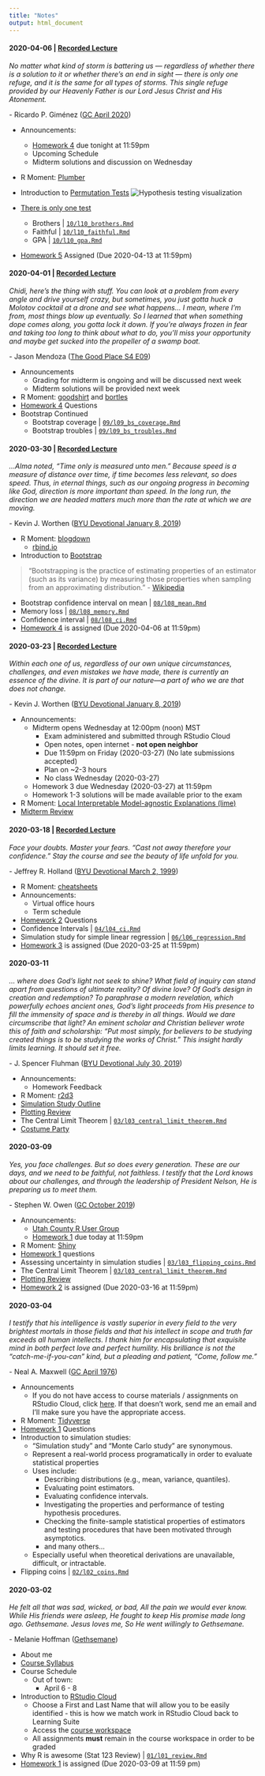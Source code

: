 ```yaml
---
title: "Notes"
output: html_document
---
```


<!--
Schedule:
2019-09-30: In class midterm review
2019-10-02: Midterm due. class canceled 
2019-10-07: Finish BS. Introduce permutations (lecture 10) HW 4 is due. HW 5 is assigned.
2019-10-09: Further permutations (finish lecture 10)
2019-10-14: HW 5 is due. Tidyverse examples. 
2019-10-16 (family pictures): Final review (TAs handle the review)
2019-10-21: Last day of class; final exam due; class canceled

Possible R Moments:
- opencpu
- htmlwidgets
- RMarkdown
- h2o
- drake
- charlatan


#### 2018-10-18

*My God hath been my support; he hath led me through mine afflictions in the 
wilderness; and he hath preserved me upon the waters of the great deep. He hath 
filled me with his love, even unto the consuming of my flesh. He hath confounded 
mine enemies, unto the causing of them to quake before me.*

\- [2 Nephi 4:20-22](https://www.lds.org/scriptures/bofm/2-ne/4.20-22)

+ Announcements
  + Final exam starts tomorrow at 8am and is due Monday (2018-10-22) at 11:59pm
  + No class on Tuesday (2018-10-23)
+ R Moment: [Hands-On Programming with R](https://rstudio-education.github.io/hopr/index.html)
+ Intro to the [Tidyverse](https://www.tidyverse.org)

![](data-science-workflow.png)

  + [Data sets](https://www.kaggle.com/datasets)
  + [NBA EDA](https://github.com/byu-stat-223/nba-players)
  + [Google Playstore EDA](https://github.com/byu-stat-223/google-playstore)


#### 2019-04-15

*Considering the Savior’s great promise for peace in this life and eternal life 
in the life to come, discipleship is a price worth paying. It is a price we cannot 
afford not to pay. By measure, the requirements of discipleship are much, much 
less than the promised blessings.*

\- James E. Faust ([GC October 2006](https://www.lds.org/general-conference/2006/10/discipleship?lang=eng){target="_blank"})

+ Announcements:
  + Final exam opens 6:00pm Today
    + Exam administered and submitted through RStudio Cloud
    + Open notes, open internet - not open neighbor
    + Due 11:59pm on Wednesday (2019-04-17)
    + No class on Wednesday (2019-04-17)
    + Plan on ~2-3 hours
+ R Moment: [rvest](https://rvest.tidyverse.org/index.html){target="_blank"}
+ [Practice Final](https://rstudio.cloud/spaces/12013/project/307411){target="_blank"}
+ Installing R and RStudio
  + [R](https://cran.r-project.org/){target="_blank}
  + [RStudio](https://www.rstudio.com/products/rstudio/download/#download){target="_blank}

#### 2019-12-09

*The Lord is with us, mindful of us and blessing us in ways only He can do.
Prayer can call down the strength and the revelation that we need to center our
thoughts on Jesus Christ and His atoning sacrifice. The Lord knew that at times
we would feel fear. I have been there and so have you, which is why the
scriptures are replete with the Lord’s counsel: “Be of good cheer, and do not
fear.”*

\- Ronald A. Rasband ([GC October
2018](https://www.lds.org/general-conference/2018/10/be-not-troubled?lang=eng){target="_blank"})

+ Announcements:
  + Final exam opens at 6:30pm today
    + Exam administered and submitted through RStudio Cloud
    + Open notes, open internet - not open neighbor
    + No class on Wednesday (2019-12-11)
    + Due 11:59pm on Wednesday (2019-12-11)
    + Plan on ~2-3 hours
+ R Moment: [Plumber](https://www.rplumber.io/){target="_blank"}
+ [Homework 5](https://rstudio.cloud/spaces/36306/project/664618){target="_blank"} Questions
+ [Enter the Tidyverse](https://www.tidyverse.org/){target="_blank"}

    ![](data-science-workflow.png)

  + [Tidy Tuesday Data](https://github.com/rfordatascience/tidytuesday){target="_blank"}

#### 2019-12-04

*Considering the Savior’s great promise for peace in this life and eternal life 
in the life to come, discipleship is a price worth paying. It is a price we cannot 
afford not to pay. By measure, the requirements of discipleship are much, much 
less than the promised blessings.*

\- James E. Faust ([GC October 2006](https://www.lds.org/general-conference/2006/10/discipleship?lang=eng){target="_blank"})

+ Announcements:
  + Final exam opens 6:30pm Monday, 2019-12-09
    + Exam administered and submitted through RStudio Cloud
    + Open notes, open internet - not open neighbor
    + Due 11:59pm on Wednesday (2019-12-11)
    + Plan on ~2-3 hours
+ R Moment: [h2o](https://www.h2o.ai/){target="_blank"}
+ Midterm results:
  ![](exam-1-grade-distribution.png)
+ [Homework 5](https://rstudio.cloud/spaces/36306/project/664618){target="_blank"} Questions
+ [Exam Review](https://rstudio.cloud/spaces/36306/project/664665){target="_blank"}
  + Exam 5: Movies
  + Exam 4: General Conference
  
  
#### 2020-02-12
- RStudio Connect / Quickstart R moment
- Midterm solutions / grades
- Tidyverse day

#### 2020-02-18
- Bootstrapping and permutation testing - relationship and comparison

#### 2020-02-19
- Tidy non-parametrics (infer package)

#### 2020-02-24
- Final exam review

#### 2020-02-26
- Class canceled for exam

#### 2020-02-19

<iframe src="https://drive.google.com/file/d/1skjOSrn2xTRha_xDiGb9Cdm-xGV5sILf/preview" width="640" height="480"></iframe>

#### 2020-02-18

<iframe src="https://drive.google.com/file/d/1Z2cQInRqGnUXsgygJDwmySOjnU3MlTG0/preview" width="640" height="480"></iframe>

#### 2020-02-12 | [**Live Lecture (Zoom)**](https://byu.zoom.us/j/446827791){target="_blank"}

*Considering the Savior’s great promise for peace in this life and eternal life 
in the life to come, discipleship is a price worth paying. It is a price we cannot 
afford not to pay. By measure, the requirements of discipleship are much, much 
less than the promised blessings.*

\- James E. Faust ([GC October 2006](https://www.lds.org/general-conference/2006/10/discipleship?lang=eng){target="_blank"})

+ Announcements
  + [Domo Hackathon](domo-hackathon.png)
  + Lecture videos for next week will be posted on the course website
  + Optional TA labs next Tuesday and Wednesday, 3:00-4:30pm in 2104 JKB
  + Final exam
    + Exam administered and submitted through RStudio Cloud
    + Open notes, open internet - **not open neighbor**
    + Plan on ~2-3 hours
    + Review in class Monday, February 24
    + Exam opens ~6:30pm on February 24
    + Exam due 11:59pm on Wednesday (2020-02-26) (No late submissions accepted)
    + No class Wendesday (2020-02-26)
+ R Moment: [RStudio Connect](https://rstudio.com/products/connect/){target="_blank"} & [RStudio Quickstart](https://rstudio.com/products/quickstart/){target="_blank"}
+ [Homework 5](https://rstudio.cloud/spaces/44710/project/816502){target="_blank"} Questions
+ Midterm Grades  
![](exam-1-grade-distribution.png)
+ [Enter the Tidyverse](https://www.tidyverse.org/){target="_blank"}  
![](data-science-workflow.png)
+ [Tidy Tuesday Data](https://github.com/rfordatascience/tidytuesday){target="_blank"}
-->

#### 2020-04-06 | [**Recorded Lecture**](https://byu.box.com/v/stat223-permutation-testing){target="_blank"}

*No matter what kind of storm is battering us — regardless of whether there is a
solution to it or whether there’s an end in sight — there is only one refuge,
and it is the same for all types of storms. This single refuge provided by our
Heavenly Father is our Lord Jesus Christ and His Atonement.*

\- Ricardo P. Giménez ([GC April
2020](https://www.thechurchnews.com/leaders-and-ministry/2020-04-05/general-conference-april-2020-sunday-afternoon-session-elder-gimenez-179526){target="_blank"})

+ Announcements:
  + [Homework 4](https://rstudio.cloud/spaces/54745/project/996773){target="_blank"} due tonight at 11:59pm
  + Upcoming Schedule
  + Midterm solutions and discussion on Wednesday
+ R Moment: [Plumber](https://www.rplumber.io/){target="_blank"}
+ Introduction to [Permutation Tests](https://en.wikipedia.org/wiki/Resampling_(statistics)#Permutation_tests){target="_blank"}
![Hypothesis testing visualization](hypothesis-testing.png)

+ [There is only one test](http://allendowney.blogspot.com/2016/06/there-is-still-only-one-test.html){target="_blank"}
  + Brothers | [`10/l10_brothers.Rmd`](https://rstudio.cloud/spaces/54745/project/996769){target="_blank"}
  + Faithful | [`10/l10_faithful.Rmd`](https://rstudio.cloud/spaces/54745/project/996769){target="_blank"}
  + GPA | [`10/l10_gpa.Rmd`](https://rstudio.cloud/spaces/54745/project/996769){target="_blank"}
+ [Homework 5](https://rstudio.cloud/spaces/54745/project/996774){target="_blank"} Assigned (Due 2020-04-13 at 11:59pm)

#### 2020-04-01 | [**Recorded Lecture**](https://byu.box.com/v/stat223-bootstrap-continued){target="_blank"}

*Chidi, here's the thing with stuff. You can look at a problem from every angle
and drive yourself crazy, but sometimes, you just gotta huck a Molotov cocktail
at a drone and see what happens... I mean, where I'm from, most things blow up
eventually. So I learned that when something dope comes along, you gotta lock it
down. If you're always frozen in fear and taking too long to think about what to
do, you'll miss your opportunity and maybe get sucked into the propeller of a
swamp boat.*

\- Jason Mendoza ([The Good Place S4
E09](https://en.wikipedia.org/wiki/The_Good_Place){target="_blank"})

+ Announcements
  + Grading for midterm is ongoing and will be discussed next week
  + Midterm solutions will be provided next week
+ R Moment: [goodshirt](https://github.com/adam-gruer/goodshirt){target="_blank"} and [bortles](https://github.com/adam-gruer/bortles){target="_blank"}
+ [Homework 4](https://rstudio.cloud/spaces/54745/project/996773){target="_blank"} Questions
+ Bootstrap Continued
  + Bootstrap coverage | [`09/l09_bs_coverage.Rmd`](https://rstudio.cloud/spaces/54745/project/996769){target="_blank"}
  + Bootstrap troubles | [`09/l09_bs_troubles.Rmd`](https://rstudio.cloud/spaces/54745/project/996769){target="_blank"}

#### 2020-03-30 | [**Recorded Lecture**](https://byu.box.com/s/1gqi8y0d39xu2fl4qe5idnpnnqay14f0){target="_blank"}

*...Alma noted, “Time only is measured unto men.” Because speed is a measure of
distance over time, if time becomes less relevant, so does speed. Thus, in
eternal things, such as our ongoing progress in becoming like God, direction is
more important than speed. In the long run, the direction we are headed matters
much more than the rate at which we are moving.*

\- Kevin J. Worthen ([BYU Devotional January 8,
2019](https://speeches.byu.edu/talks/kevin-j-worthen_knowing-who-you-are/){target="_blank"})

+ R Moment: [blogdown](https://bookdown.org/yihui/blogdown/){target="_blank"}
  + [rbind.io](https://support.rbind.io/about/)

+ Introduction to [Bootstrap](https://en.wikipedia.org/wiki/Bootstrapping_(statistics)){target="_blank"}

> "Bootstrapping is the practice of estimating properties of an estimator
(such as its variance) by measuring those properties when sampling from an
approximating distribution." -
[Wikipedia](https://en.wikipedia.org/wiki/Bootstrapping_(statistics)){target="_blank"}

+ Bootstrap confidence interval on mean | [`08/l08_mean.Rmd`](https://rstudio.cloud/spaces/54745/project/996769){target="_blank"}
+ Memory loss | [`08/l08_memory.Rmd`](https://rstudio.cloud/spaces/54745/project/996769){target="_blank"}
+ Confidence interval | [`08/l08_ci.Rmd`](https://rstudio.cloud/spaces/54745/project/996769){target="_blank"}
+ [Homework 4](https://rstudio.cloud/spaces/54745/project/996773){target="_blank"} is assigned (Due 2020-04-06 at 11:59pm)

#### 2020-03-23 | [**Recorded Lecture**](https://byu.box.com/s/sae8a2l44yyn9g2enu6f1bnsntbzb0af){target="_blank"}

*Within each one of us, regardless of our own unique circumstances, challenges,
and even mistakes we have made, there is currently an essence of the divine. It
is part of our nature—a part of who we are that does not change.*

\- Kevin J. Worthen ([BYU Devotional January 8, 2019](https://speeches.byu.edu/talks/kevin-j-worthen_knowing-who-you-are/){target="_blank"})

+ Announcements:
  + Midterm opens Wednesday at 12:00pm (noon) MST
    + Exam administered and submitted through RStudio Cloud
    + Open notes, open internet - **not open neighbor**
    + Due 11:59pm on Friday (2020-03-27) (No late submissions accepted)
    + Plan on ~2-3 hours
    + No class Wednesday (2020-03-27)
  + Homework 3 due Wednesday (2020-03-27) at 11:59pm
  + Homework 1-3 solutions will be made available prior to the exam
+ R Moment: [Local Interpretable Model-agnostic Explanations (lime)](https://github.com/thomasp85/lime){target="_blank"}
+ [Midterm Review](https://rstudio.cloud/spaces/54745/project/996775){target="_blank"}

#### 2020-03-18 | [**Recorded Lecture**](https://byu.box.com/s/an87psv7hh7obrhku60ohpdmsdvsahad){target="_blank"}

*Face your doubts. Master your fears. “Cast not away therefore your confidence.”
Stay the course and see the beauty of life unfold for you.*

\- Jeffrey R. Holland ([BYU Devotional March 2, 1999](https://speeches.byu.edu/talks/jeffrey-r-holland_cast-not-away-therefore-your-confidence/){target="_blank"})

+ R Moment: [cheatsheets](https://www.rstudio.com/resources/cheatsheets/){target="_blank"}
+ Announcements:
  + Virtual office hours
  + Term schedule
+ [Homework 2](https://rstudio.cloud/spaces/54745/project/996771){target="_blank"} Questions
+ Confidence Intervals | [`04/l04_ci.Rmd`](https://rstudio.cloud/spaces/54745/project/996769){target="_blank"}
+ Simulation study for simple linear regression | [`06/l06_regression.Rmd`](https://rstudio.cloud/spaces/54745/project/996769){target="_blank"}
+ [Homework 3](https://rstudio.cloud/spaces/54745/project/996772){target="_blank"} is assigned (Due 2020-03-25 at 11:59pm)


#### 2020-03-11

*... where does God’s light not seek to shine? What field of inquiry can stand
apart from questions of ultimate reality? Of divine love? Of God’s design in
creation and redemption? To paraphrase a modern revelation, which powerfully
echoes ancient ones, God’s light proceeds from His presence to fill the
immensity of space and is thereby in all things. Would we dare circumscribe that
light? An eminent scholar and Christian believer wrote this of faith and
scholarship: “Put most simply, for believers to be studying created things is to
be studying the works of Christ.” This insight hardly limits learning. It should
set it free.*

\- J. Spencer Fluhman ([BYU Devotional July 30,
2019](https://speeches.byu.edu/talks/j-spencer-fluhman/the-university-and-the-kingdom-of-god/){target="_blank"})

+ Announcements:
  + Homework Feedback
+ R Moment: [r2d3](https://rstudio.github.io/r2d3/){target="_blank"}
+ [Simulation Study Outline](sim-study-outline.html)
+ [Plotting Review](https://rstudio.cloud/spaces/54745/project/996780){target="_blank"}
+ The Central Limit Theorem |
[`03/l03_central_limit_theorem.Rmd`](https://rstudio.cloud/spaces/54745/project/996769){target="_blank"}
+ [Costume Party](https://rstudio.cloud/spaces/54745/project/996779){target="_blank"}

#### 2020-03-09

*Yes, you face challenges. But so does every generation. These are our days, and
we need to be faithful, not faithless. I testify that the Lord knows about our
challenges, and through the leadership of President Nelson, He is preparing us
to meet them.*

\- Stephen W. Owen ([GC October 2019](https://www.churchofjesuschrist.org/study/general-conference/2019/10/13owen?lang=eng){target="_blank"})

+ Announcements:
  + [Utah County R User Group](https://www.meetup.com/utah-county-rug){target="_blank"}
  + [Homework 1](https://rstudio.cloud/spaces/54745/project/996770){target="_blank"} due today at 11:59pm
+ R Moment: [Shiny](http://shiny.rstudio.com/){target="_blank"}
+ [Homework 1](https://rstudio.cloud/spaces/44710/project/816498){target="_blank"} questions
+ Assessing uncertainty in simulation studies | [`03/l03_flipping_coins.Rmd`](https://rstudio.cloud/spaces/54745/project/996769){target="_blank"}
+ The Central Limit Theorem | [`03/l03_central_limit_theorem.Rmd`](https://rstudio.cloud/spaces/54745/project/996769){target="_blank"}
+ [Plotting Review](https://rstudio.cloud/spaces/54745/project/996780){target="_blank"}
+ [Homework 2](https://rstudio.cloud/spaces/54745/project/996771){target="_blank"} is assigned (Due 2020-03-16 at 11:59pm)

#### 2020-03-04

*I testify that his intelligence is vastly superior in every field to the very 
brightest mortals in those fields and that his intellect in scope and truth far 
exceeds all human intellects. I thank him for encapsulating that exquisite mind 
in both perfect love and perfect humility. His brilliance is not the 
“catch-me-if-you-can” kind, but a pleading and patient, “Come, follow me.”*

\- Neal A. Maxwell ([GC April 1976](https://www.lds.org/general-conference/1976/04/jesus-of-nazareth-savior-and-king?lang=eng){target="_blank"})

+ Announcements
  + If you do not have access to course materials / assignments on RStudio
  Cloud, click
  [here](https://rstudio.cloud/spaces/54745/join?access_code=vXfSwTSMrsYrikBaaoNmkhsS%2BXK5oLwQXtl3R0Ij){target="_blank"}.
  If that doesn't work, send me an email and I'll make sure you have the
  appropriate access.
+ R Moment: [Tidyverse](https://www.tidyverse.org/){target="_blank"}
+ [Homework 1](https://rstudio.cloud/spaces/54745/project/996770){target="_blank"} Questions
+ Introduction to simulation studies:
  + "Simulation study" and "Monte Carlo study" are synonymous.
  + Represent a real-world process programatically in order to evaluate statistical
  properties
  + Uses include:
    + Describing distributions (e.g., mean, variance, quantiles).
    + Evaluating point estimators.
    + Evaluating confidence intervals.
    + Investigating the properties and performance of testing hypothesis procedures.
    + Checking the finite-sample statistical properties of estimators and testing 
    procedures that have been motivated through asymptotics.
    + and many others...
  + Especially useful when theoretical derivations are unavailable, difficult, 
    or intractable.
+ Flipping coins | [`02/l02_coins.Rmd`](https://rstudio.cloud/spaces/54745/project/996769){target="_blank"}

#### 2020-03-02

*He felt all that was sad, wicked, or bad,
All the pain we would ever know.
While His friends were asleep, He fought to keep
His promise made long ago.
Gethsemane. Jesus loves me,
So He went willingly to Gethsemane.*

\- Melanie Hoffman ([Gethsemane](https://www.lds.org/friend/2018/03/gethsemane?lang=eng){target="_blank"})

+ About me
+ [Course Syllabus](syllabus.html)
+ Course Schedule
  + Out of town:
    + April 6 - 8
+ Introduction to [RStudio Cloud](https://rstudio.cloud){target="_blank"}
  + Choose a First and Last Name that will allow you to be easily identified - this is how we match work in RStudio Cloud back to Learning Suite
  + Access the [course workspace](https://rstudio.cloud/spaces/54745/join?access_code=vXfSwTSMrsYrikBaaoNmkhsS%2BXK5oLwQXtl3R0Ij){target="_blank"}
  + All assignments **must** remain in the course workspace in order to be graded
+ Why R is awesome (Stat 123 Review) | [`01/l01_review.Rmd`](https://rstudio.cloud/spaces/54745/project/996769){target="_blank"}
+ [Homework 1](https://rstudio.cloud/spaces/54745/project/996770){target="_blank"} is assigned (Due 2020-03-09 at 11:59 pm)
